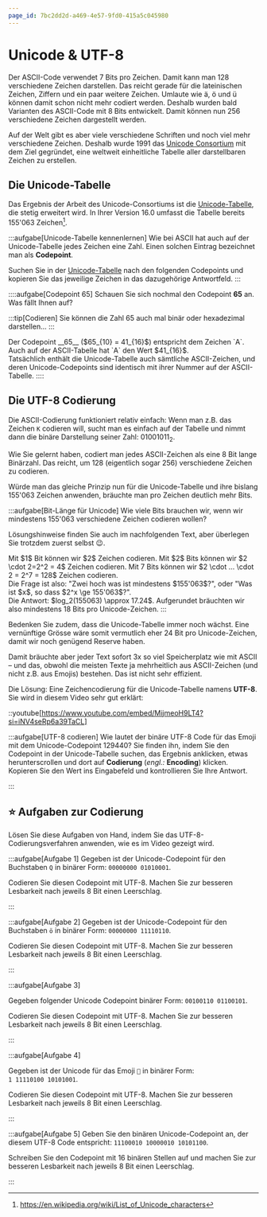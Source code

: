 ```yaml
---
page_id: 7bc2dd2d-a469-4e57-9fd0-415a5c045980
---
```


# Unicode & UTF-8
Der ASCII-Code verwendet 7 Bits pro Zeichen. Damit kann man 128 verschiedene Zeichen darstellen. Das reicht gerade für die lateinischen Zeichen, Ziffern und ein paar weitere Zeichen. Umlaute wie ä, ö und ü können damit schon nicht mehr codiert werden. Deshalb wurden bald Varianten des ASCII-Code mit 8 Bits entwickelt. Damit können nun 256 verschiedene Zeichen dargestellt werden.

Auf der Welt gibt es aber viele verschiedene Schriften und noch viel mehr verschiedene Zeichen. Deshalb wurde 1991 das [Unicode Consortium](https://www.unicode.org/consortium/consort.html) mit dem Ziel gegründet, eine weltweit einheitliche Tabelle aller darstellbaren Zeichen zu erstellen.

## Die Unicode-Tabelle
Das Ergebnis der Arbeit des Unicode-Consortiums ist die [Unicode-Tabelle](https://symbl.cc/), die stetig erweitert wird. In Ihrer Version 16.0 umfasst die Tabelle bereits 155'063 Zeichen[^1].

:::aufgabe[Unicode-Tabelle kennenlernen]
<TaskState id="5ee02a25-58a2-4d9d-964e-95690b8df926" />
Wie bei ASCII hat auch auf der Unicode-Tabelle jedes Zeichen eine Zahl. Einen solchen Eintrag bezeichnet man als **Codepoint**.

Suchen Sie in der [Unicode-Tabelle](https://symbl.cc/) nach den folgenden Codepoints und kopieren Sie das jeweilige Zeichen in das dazugehörige Antwortfeld.
<String id="b9cbc955-85ab-46f9-b7b3-9cc266ff06b2" label="Codepoint: 65" labelWidth="10em" solution="A" />
<String id="88820759-77df-49b3-a570-bdcae69bd2ca" label="Codepoint: 10254" labelWidth="10em" solution="⠎" />
<String id="a0860df3-40b3-41c6-a2ce-58939657e3c3" label="Codepoint: 119070" labelWidth="10em" solution="𝄞" />
<String id="c8eeb5dd-2275-448b-b668-5b14142d3762" label="Codepoint: 129412" labelWidth="10em" solution="🦄" />
<String id="c5de4384-8059-4bf7-8e2a-499224a2554a" label="Codepoint: 1578" labelWidth="10em" solution="ت" />
:::

::::aufgabe[Codepoint 65]
<TaskState id="fc1531da-e4fe-4948-bc31-733261d69337" />
Schauen Sie sich nochmal den Codepoint __65__ an. Was fällt Ihnen auf?

:::tip[Codieren]
Sie können die Zahl $65$ auch mal binär oder hexadezimal darstellen...
:::

<QuillV2 id="f65774bd-8a31-407a-a080-1dde2ac84ade" />

<Solution id="9ed35c34-57ae-412f-8526-59965f4400fe">
Der Codepoint __65__ ($65_{10} = 41_{16}$) entspricht dem Zeichen `A`. Auch auf der ASCII-Tabelle hat `A` den Wert $41_{16}$. 
<br/>
Tatsächlich enthält die Unicode-Tabelle auch sämtliche ASCII-Zeichen, und deren Unicode-Codepoints sind identisch mit ihrer Nummer auf der ASCII-Tabelle.
</Solution>
::::

## Die UTF-8 Codierung
Die ASCII-Codierung funktioniert relativ einfach: Wenn man z.B. das Zeichen `K` codieren will, sucht man es einfach auf der Tabelle und nimmt dann die binäre Darstellung seiner Zahl: $01001011_2$.

Wie Sie gelernt haben, codiert man jedes ASCII-Zeichen als eine 8 Bit lange Binärzahl. Das reicht, um 128 (eigentlich sogar 256) verschiedene Zeichen zu codieren.

Würde man das gleiche Prinzip nun für die Unicode-Tabelle und ihre bislang 155'063 Zeichen anwenden, bräuchte man pro Zeichen deutlich mehr Bits.

:::aufgabe[Bit-Länge für Unicode]
<TaskState id="26c0cf95-dcb7-4d28-b586-4d96a8d9eb69" />
Wie viele Bits brauchen wir, wenn wir mindestens 155'063 verschiedene Zeichen codieren wollen?

Lösungshinweise finden Sie auch im nachfolgenden Text, aber überlegen Sie trotzdem zuerst selbst 😉.

<QuillV2 id="10a5acf0-8437-4ad6-9e4f-fb6fbd8a07dd" />

<Solution id="b4fc6ed2-5c0e-4292-b23e-b12b2fe1ae80">
Mit $1$ Bit können wir $2$ Zeichen codieren. Mit $2$ Bits können wir $2 \cdot 2=2^2 = 4$ Zeichen codieren. Mit 7 Bits können wir $2 \cdot ... \cdot 2 = 2^7 = 128$ Zeichen codieren.
<br/>
Die Frage ist also: "Zwei hoch was ist mindestens $155'063$?", oder "Was ist $x$, so dass $2^x \ge 155'063$?".
<br/>
Die Antwort: $log_2(155063) \approx 17.24$. Aufgerundet bräuchten wir also mindestens 18 Bits pro Unicode-Zeichen.
</Solution>
:::

Bedenken Sie zudem, dass die Unicode-Tabelle immer noch wächst. Eine vernünftige Grösse wäre somit vermutlich eher 24 Bit pro Unicode-Zeichen, damit wir noch genügend Reserve haben.

Damit bräuchte aber jeder Text sofort 3x so viel Speicherplatz wie mit ASCII – und das, obwohl die meisten Texte ja mehrheitlich aus ASCII-Zeichen (und nicht z.B. aus Emojis) bestehen. Das ist nicht sehr effizient.

Die Lösung: Eine Zeichencodierung für die Unicode-Tabelle namens **UTF-8**. Sie wird in diesem Video sehr gut erklärt:

::youtube[https://www.youtube.com/embed/MijmeoH9LT4?si=iNV4seRp6a39TaCL]

:::aufgabe[UTF-8 codieren]
<TaskState id="ee41e67c-18c9-48db-a3a7-4d8c895ba8e3" />
Wie lautet der binäre UTF-8 Code für das Emoji mit dem Unicode-Codepoint $129440$? Sie finden ihn, indem Sie den Codepoint in der Unicode-Tabelle suchen, das Ergebnis anklicken, etwas herunterscrollen und dort auf __Codierung__ (_engl.:_ __Encoding__)  klicken. Kopieren Sie den Wert ins Eingabefeld und kontrollieren Sie Ihre Antwort.

<String id="0cd40487-ccf1-4cbd-837b-e9696e6e47b9" solution="11110000 10011111 10100110 10100000" placeholder="UTF-8 Binärcode" />
:::

## ⭐️ Aufgaben zur Codierung
Lösen Sie diese Aufgaben von Hand, indem Sie das UTF-8-Codierungsverfahren anwenden, wie es im Video gezeigt wird.

:::aufgabe[Aufgabe 1]
<TaskState id="a7fc09d6-66e0-4b56-b073-7e223ed1013b" />
Gegeben ist der Unicode-Codepoint für den Buchstaben `Q` in binärer Form: `00000000 01010001`.

Codieren Sie diesen Codepoint mit UTF-8. Machen Sie zur besseren Lesbarkeit nach jeweils 8 Bit einen Leerschlag.

<String id="5633a55b-dcdc-4963-948e-ee56eedc2aef" solution="01010001" inputWidth="20em" />
:::

:::aufgabe[Aufgabe 2]
<TaskState id="a49fedb8-abeb-4549-86c3-f39784537cb8" />
Gegeben ist der Unicode-Codepoint für den Buchstaben `ö` in binärer Form: `00000000 11110110`.

Codieren Sie diesen Codepoint mit UTF-8. Machen Sie zur besseren Lesbarkeit nach jeweils 8 Bit einen Leerschlag.

<String id="e2c6f75b-d979-49b2-8582-a81854ff2289" solution="11000011 10110110" inputWidth="20em" />
:::

:::aufgabe[Aufgabe 3]
<TaskState id="b596945f-2e9c-4701-8d54-a6a98707dc44" />

Gegeben folgender Unicode Codepoint binärer Form: `00100110 01100101`.

Codieren Sie diesen Codepoint mit UTF-8. Machen Sie zur besseren Lesbarkeit nach jeweils 8 Bit einen Leerschlag.

<String id="5a63ea92-fdf9-44ab-be49-4c1973047f15" solution="11100010 10011001 10100101" inputWidth="20em" />
:::

:::aufgabe[Aufgabe 4]
<TaskState id="8af0a4ec-e62a-477c-9153-ec19c4ae437b" />

Gegeben ist der Unicode für das Emoji `💩` in binärer Form: `1 11110100 10101001`.

Codieren Sie diesen Codepoint mit UTF-8. Machen Sie zur besseren Lesbarkeit nach jeweils 8 Bit einen Leerschlag.

<String id="e1f85bda-5fa2-47b1-9dc7-7e4372944158" solution="11110000 10011111 10010010 10101001" inputWidth="20em" />
:::

:::aufgabe[Aufgabe 5]
<TaskState id="ef19eec6-c0f7-462a-8492-725b32adf9a0" />
Geben Sie den binären Unicode-Codepoint an, der diesem UTF-8 Code entspricht: `11100010 10000010 10101100`.

Schreiben Sie den Codepoint mit 16 binären Stellen auf und machen Sie zur besseren Lesbarkeit nach jeweils 8 Bit einen Leerschlag.

<String id="4ea0101f-6251-45fa-b760-3edea9a09efa" solution="00100000 10101100" inputWidth="20em" />
:::

[^1]: https://en.wikipedia.org/wiki/List_of_Unicode_characters